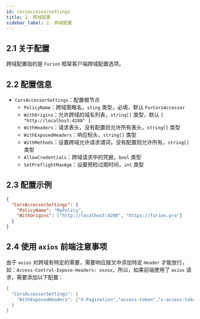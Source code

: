 ```yaml
---
id: corsaccessorsettings
title: 2. 跨域配置
sidebar_label: 2. 跨域配置
---
```



<JoinGroup />

## 2.1 关于配置

跨域配置指的是 `Furion` 框架客户端跨域配置选项。

## 2.2 配置信息

- `CorsAccessorSettings`：配置根节点
  - `PolicyName`：跨域策略名，`sting` 类型，必填，默认 `FurCorsAccessor`
  - `WithOrigins`：允许跨域的域名列表，`string[]` 类型，默认 `[ "http://localhost:4200" ]`
  - `WithHeaders`：请求表头，没有配置则允许所有表头，`string[]` 类型
  - `WithExposedHeaders`：响应标头，`string[]` 类型
  - `WithMethods`：设置跨域允许请求谓词，没有配置则允许所有，`string[]` 类型
  - `AllowCredentials`：跨域请求中的凭据，`bool` 类型
  - `SetPreflightMaxAge`：设置预检过期时间，`int` 类型

## 2.3 配置示例

```json
{
  "CorsAccessorSettings": {
    "PolicyName": "MyPolicy",
    "WithOrigins": ["http://localhost:4200", "https://furion.pro"]
  }
}
```

## 2.4 使用 `axios` 前端注意事项

由于 `axios` 对跨域有特定的需要，需要响应报文中添加特定 `Header` 才能放行，如：`Access-Control-Expose-Headers: xxxxx`，所以，如果前端使用了 `axios` 请求，需要添加以下配置：

```cs
{
  "CorsAccessorSettings": {
    "WithExposedHeaders": ["X-Pagination","access-token","x-access-token"]
  }
}
```
